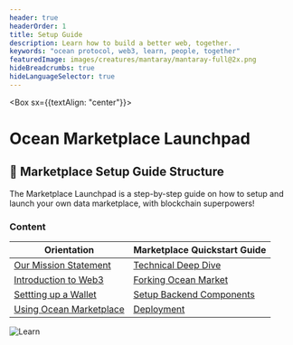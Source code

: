 ```yaml
---
header: true
headerOrder: 1
title: Setup Guide
description: Learn how to build a better web, together.
keywords: "ocean protocol, web3, learn, people, together"
featuredImage: images/creatures/mantaray/mantaray-full@2x.png
hideBreadcrumbs: true
hideLanguageSelector: true
---
```


<Box sx={{textAlign: "center"}}>

# Ocean Marketplace Launchpad

</Box>

## 📖 Marketplace Setup Guide Structure

The Marketplace Launchpad is a step-by-step guide on how to setup and launch your own data marketplace, with blockchain superpowers!

### Content

| Orientation                                                     | Marketplace Quickstart Guide                            |
| --------------------------------------------------------------- | ------------------------------------------------------- |
| [Our Mission Statement](/setup/orientation/mission-statement)   | [Technical Deep Dive](/setup/quickstart/module-1/)      |
| [Introduction to Web3](/setup/orientation/intro-to-web3)        | [Forking Ocean Market](/setup/quickstart/module-2/)     |
| [Settting up a Wallet](/setup/orientation/wallet-basics)        | [Setup Backend Components](/setup/quickstart/module-3/) |
| [Using Ocean Marketplace](/setup/orientation/marketplace-intro) | [Deployment](/setup/quickstart/module-4/)               |

![Learn](/images/creatures/octopus/octopus-full-light.svg)

